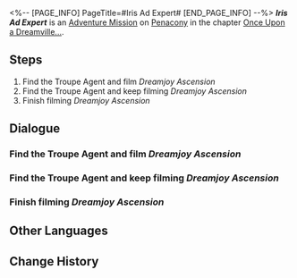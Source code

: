 <%-- [PAGE_INFO]
PageTitle=#Iris Ad Expert#
[END_PAGE_INFO] --%>
{{Stub|Dialogue.}}
{{Mission Infobox
|id            = 8022124
|title         = 
|image         = <!--Mission Iris Ad Expert.png-->
|type          = Adventure
|event_name    = Clockie: Dreamjoy Memoir
|chapter       = Once Upon a Dreamville...
|requirements  = {{cx}}<!--Hidden Mission ID 8022107--> completed
|summary       = <!--official mission summary from Fate's Atlas-->
|characters    = Trailblazer; Troupe Agent
|startLocation = [[Penacony]] - [[Clock Studios Theme Park]]
|world         = Penacony
|area          = Clock Studios Theme Park
|prev          = 
|next          = 
|rewards       = Credit*5,000
}}
'''''Iris Ad Expert''''' is an [[Adventure Mission]] on [[Penacony]] in the chapter [[Once Upon a Dreamville...]].

==Steps==
# Find the Troupe Agent and film ''Dreamjoy Ascension''
# Find the Troupe Agent and keep filming ''Dreamjoy Ascension''
# Finish filming ''Dreamjoy Ascension''

<!--
==Gameplay Notes==

--><!--
==Trial Character==

-->
==Dialogue==
{{Stub Dialogue}}
===Find the Troupe Agent and film ''Dreamjoy Ascension''===
{{Mission Description|type=adventure|location=Clock Studios Theme Park|The ''Dreamjoy Memoir'' crew accepted the collaboration from the Iris Family and planned a commercial named ''Dreamjoy Ascension''. Go help them!}}
{{Dialogue Start}}
:{{tx}}
{{Dialogue End}}

===Find the Troupe Agent and keep filming ''Dreamjoy Ascension''===
{{Dialogue Start}}
:{{tx}}
{{Dialogue End}}

===Finish filming ''Dreamjoy Ascension''===
{{Mission Description|type=adventure|location=Clock Studios Theme Park|update|Filming for ''Dreamjoy Ascension'' has concluded. Go show it to the client!}}
{{Dialogue Start}}
:{{tx}}
{{Dialogue End}}

==Other Languages==
{{Other Languages
|en   = Iris Ad Expert
|zhs  = 鸢尾花广告专家
|zht  = 鳶尾花廣告專家
|ja   = アイリスの広告専門家
|ko   = 붓꽃 광고 전문가
|es   = Expert{{MC|f=a|m=o}} en publicidad de la familia Iris
|fr   = Doctorat en publicité mention Bel-Iris
|ru   = Эксперт рекламы Ирисов
|th   = กูรูโฆษณา Iris
|vi   = Chuyên Gia Quảng Cáo Iris
|de   = {{MC|f=Werbespezialistin|m=Werbespezialist}} der Familie Iris
|id   = Ahli Iklan Iris
|pt   = Especialista em Anúncios Iris
}}

==Change History==
{{Change History|2.2}}
